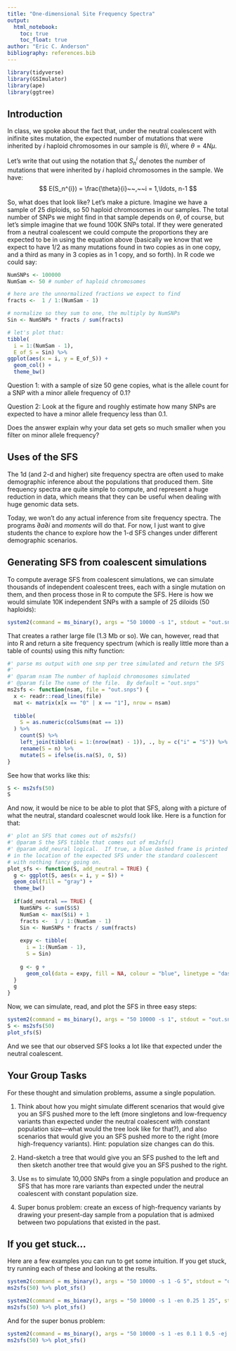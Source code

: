 ```yaml
---
title: "One-dimensional Site Frequency Spectra"
output: 
  html_notebook:
    toc: true
    toc_float: true
author: "Eric C. Anderson"
bibliography: references.bib
---
```



```r
library(tidyverse)
library(GSImulator)
library(ape)
library(ggtree)
```


## Introduction

In class, we spoke about the fact that, under the neutral coalescent with 
inifinite sites mutation, the expected number of mutations that were inherited
by $i$ haploid chromosomes in our sample is $\theta/i$, where $\theta = 4N\mu$.

Let's write that out using the notation that $S_n^{i}$ denotes the number
of mutations that were inherited by $i$ haploid chromosomes in the sample.  We
have:
$$
E(S_n^{i}) = \frac{\theta}{i}~~,~~i = 1,\ldots, n-1
$$

So, what does that look like?  Let's make a picture.
Imagine we have a sample of 25 diploids, so 50 haploid chromosomes
in our samples.  The total number of SNPs we might find in that
sample depends on $\theta$, of course, but let's simple imagine that
we found 100K SNPs total.  If they were generated from a neutral coalescent
we could compute the proportions they are expected to be in using the
equation above (basically we know that we expect to have 1/2 as many mutations found
in two copies as in one copy, and a third as many in 3 copies as in 1 copy, and
so forth). In R code we could say:
```r
NumSNPs <- 100000
NumSam <- 50 # number of haploid chromosomes

# here are the unnormalized fractions we expect to find
fracts <-  1 / 1:(NumSam - 1)

# normalize so they sum to one, the multiply by NumSNPs
Sin <- NumSNPs * fracts / sum(fracts)

# let's plot that:
tibble(
  i = 1:(NumSam - 1),
  E_of_S = Sin) %>%
ggplot(aes(x = i, y = E_of_S)) +
  geom_col() +
  theme_bw()
```

Question 1: with a sample of size 50 gene copies, what is the allele count for
a SNP with a minor allele frequency of 0.1?

Question 2: Look at the figure and roughly estimate how many SNPs are expected to
have a minor allele frequency less than 0.1.  

Does the answer explain why your data set gets so much smaller when you filter
on minor allele frequency?


## Uses of the SFS

The 1d (and 2-d and higher) site frequency spectra are often used to make demographic
inference about the populations that produced them.  Site frequency spectra are
quite simple to compute, and represent a huge reduction in data, which means
that they can be useful when dealing with huge genomic data sets.

Today, we won't do any actual inference from site frequency spectra. The programs
$\partial a \partial i$ and _moments_ will do that.
For now, I just want to give students the chance to explore how 
the 1-d SFS changes under different demographic scenarios.

## Generating SFS from coalescent simulations

To compute average SFS from coalescent simulations, we can simulate thousands of
independent coalescent trees, each with a single mutation on them, and then
process those in R to compute the SFS.  Here is how we would simulate 10K independent
SNPs with a sample of 25 diloids (50 haploids):
```r
system2(command = ms_binary(), args = "50 10000 -s 1", stdout = "out.snps", stderr = FALSE)
```
That creates a rather large file (1.3 Mb or so).  We can, however, read that
into R and return a site frequency spectrum (which is really little more than
a table of counts) using this nifty function:
```r
#' parse ms output with one snp per tree simulated and return the SFS
#'
#' @param nsam The number of haploid chromosomes simulated
#' @param file The name of the file.  By default = "out.snps"
ms2sfs <- function(nsam, file = "out.snps") {
  x <- readr::read_lines(file)
  mat <- matrix(x[x == "0" | x == "1"], nrow = nsam)
  
  tibble(
    S = as.numeric(colSums(mat == 1))
  ) %>%
    count(S) %>%
    left_join(tibble(i = 1:(nrow(mat) - 1)), ., by = c("i" = "S")) %>%
    rename(S = n) %>%
    mutate(S = ifelse(is.na(S), 0, S))
}
```

See how that works like this:
```r
S <- ms2sfs(50)
S
```

And now, it would be nice to be able to plot that SFS, along with
a picture of what the neutral, standard coalescnet would look like.
Here is a function for that:
```r
#' plot an SFS that comes out of ms2sfs()
#' @param S the SFS tibble that comes out of ms2sfs()
#' @param add_neural logical.  If true, a blue dashed frame is printed
# in the location of the expected SFS under the standard coalescent
# with nothing fancy going on.
plot_sfs <- function(S, add_neutral = TRUE) {
  g <- ggplot(S, aes(x = i, y = S)) +
  geom_col(fill = "gray") +
  theme_bw()
  
  if(add_neutral == TRUE) {
    NumSNPs <- sum(S$S)
    NumSam <- max(S$i) + 1
    fracts <-  1 / 1:(NumSam - 1)
    Sin <- NumSNPs * fracts / sum(fracts)
    
    expy <- tibble(
      i = 1:(NumSam - 1),
      S = Sin)
    
    g <- g +
      geom_col(data = expy, fill = NA, colour = "blue", linetype = "dashed", linewidth = 0.5)
  }
  g
}
```

Now, we can simulate, read, and plot the SFS in three easy steps:
```r
system2(command = ms_binary(), args = "50 10000 -s 1", stdout = "out.snps", stderr = FALSE)
S <- ms2sfs(50)
plot_sfs(S)

```

And we see that our observed SFS looks a lot like that expected under
the neutral coalescent.

## Your Group Tasks

For these thought and simulation problems, assume a single population.


1. Think about how you might simulate different scenarios that would give you
an SFS pushed more to the left (more singletons and low-frequency variants than
expected under the neutral coalescent with constant population size---what
would the tree look like for that?), and also scenarios that would give
you an SFS pushed more to the right (more high-frequency variants).  Hint:
population size changes can do this.



2. Hand-sketch a tree that would give you an SFS pushed to the left and then
sketch another tree that would give you an SFS pushed to the right.


3. Use `ms` to simulate 10,000 SNPs from a single population and produce
an SFS that has more rare variants than expected under the neutral coalescent with
constant population size.  


4. Super bonus problem: create an excess of high-frequency variants by drawing
your present-day sample from a population
that is admixed between two populations that existed in the past.  



## If you get stuck...

Here are a few examples you can run to get some intuition.  If you get stuck, try
running each of these and looking at the results.

```r
system2(command = ms_binary(), args = "50 10000 -s 1 -G 5", stdout = "out.snps", stderr = FALSE)
ms2sfs(50) %>% plot_sfs()
```


```r
system2(command = ms_binary(), args = "50 10000 -s 1 -en 0.25 1 25", stdout = "out.snps", stderr = FALSE)
ms2sfs(50) %>% plot_sfs()
```

And for the super bonus problem:
```r
system2(command = ms_binary(), args = "50 10000 -s 1 -es 0.1 1 0.5 -ej 6.0 1 2", stdout = "out.snps", stderr = FALSE)
ms2sfs(50) %>% plot_sfs()
```